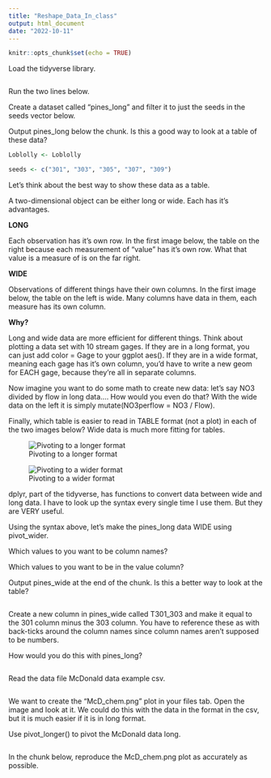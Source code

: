 ```yaml
---
title: "Reshape_Data_In_class"
output: html_document
date: "2022-10-11"
---
```


```r
knitr::opts_chunk$set(echo = TRUE)
```

Load the tidyverse library.

```r

```

Run the two lines below.

Create a dataset called "pines_long" and filter it to just the seeds in the seeds vector below.

Output pines_long below the chunk. Is this a good way to look at a table of these data?

```r
Loblolly <- Loblolly

seeds <- c("301", "303", "305", "307", "309")
```

Let's think about the best way to show these data as a table.

A two-dimensional object can be either long or wide. Each has it's advantages.

**LONG**

Each observation has it's own row. In the first image below, the table on the right because each measurement of "value" has it's own row. What that value is a measure of is on the far right.

**WIDE**

Observations of different things have their own columns. In the first image below, the table on the left is wide. Many columns have data in them, each measure has its own column.

**Why?**

Long and wide data are more efficient for different things. Think about plotting a data set with 10 stream gages. If they are in a long format, you can just add color = Gage to your ggplot aes(). If they are in a wide format, meaning each gage has it's own column, you'd have to write a new geom for EACH gage, because they're all in separate columns.

Now imagine you want to do some math to create new data: let's say NO3 divided by flow in long data.... How would you even do that? With the wide data on the left it is simply mutate(NO3perflow = NO3 / Flow).

Finally, which table is easier to read in TABLE format (not a plot) in each of the two images below? Wide data is much more fitting for tables.

![Pivoting to a longer format](images/pivot_longer.png "Pivoting to a longer format")

![Pivoting to a wider format](images/pivot_wider.png "Pivoting to a wider format")

dplyr, part of the tidyverse, has functions to convert data between wide and long data. I have to look up the syntax every single time I use them. But they are VERY useful.

Using the syntax above, let's make the pines_long data WIDE using pivot_wider.

Which values to you want to be column names?

Which values to you want to be in the value column?

Output pines_wide at the end of the chunk. Is this a better way to look at the table?

```r

```

Create a new column in pines_wide called T301_303 and make it equal to the 301 column minus the 303 column. You have to reference these as with back-ticks around the column names since column names aren't supposed to be numbers.

How would you do this with pines_long?

```r

```

Read the data file McDonald data example csv.

```r

```

We want to create the "McD_chem.png" plot in your files tab. Open the image and look at it. We could do this with the data in the format in the csv, but it is much easier if it is in long format.

Use pivot_longer() to pivot the McDonald data long.

```r

```

In the chunk below, reproduce the McD_chem.png plot as accurately as possible.

```r

```
